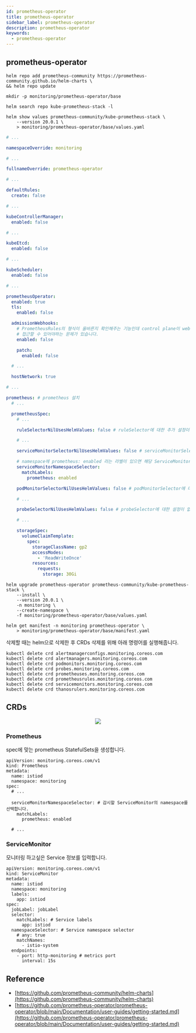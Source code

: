 ```yaml
---
id: prometheus-operator
title: prometheus-operator
sidebar_label: prometheus-operator
description: prometheus-operator
keywords:
  - prometheus-operator
---
```



## prometheus-operator

```shell
helm repo add prometheus-community https://prometheus-community.github.io/helm-charts \
&& helm repo update
```

```shell
mkdir -p monitoring/prometheus-operator/base
```

```shell
helm search repo kube-prometheus-stack -l
```

```shell
helm show values prometheus-community/kube-prometheus-stack \
    --version 20.0.1 \
    > monitoring/prometheus-operator/base/values.yaml
```

```yaml title="monitoring/prometheus-operator/base/values.yaml"
# ...

namespaceOverride: monitoring

# ...

fullnameOverride: prometheus-operator

# ...

defaultRules:
  create: false

# ...

kubeControllerManager:
  enabled: false

# ...

kubeEtcd:
  enabled: false

# ...

kubeScheduler:
  enabled: false

# ...

prometheusOperator:
  enabled: true
  tls:
    enabled: false

  admissionWebhooks:
    # PrometheusRules의 형식이 올바른지 확인해주는 기능인데 control plane이 webhook 서비스에
    # 접근할 수 있어야하는 문제가 있습니다.
    enabled: false

    patch:
      enabled: false

  # ...

  hostNetwork: true

# ...

prometheus: # prometheus 설치
  # ...

  prometheusSpec:
    # ...

    ruleSelectorNilUsesHelmValues: false # ruleSelector에 대한 추가 설정이 없으면 모든 rule이 적용됩니다.

    # ...

    serviceMonitorSelectorNilUsesHelmValues: false # serviceMonitorSelector에 대한 설정이 없으면 모든 serviceMonitor가 적용됩니다.

    # namespace에 prometheus: enabled 라는 라벨이 있으면 해당 ServiceMonitor를 수집합니다.
    serviceMonitorNamespaceSelector:
      matchLabels:
        prometheus: enabled

    podMonitorSelectorNilUsesHelmValues: false # podMonitorSelector에 대한 설정이 없으면 모든 podMonitor가 적용됩니다.

    # ...

    probeSelectorNilUsesHelmValues: false # probeSelector에 대한 설정이 없으면 모든 probe가 적용됩니다.

    # ...

    storageSpec:
      volumeClaimTemplate:
        spec:
          storageClassName: gp2
          accessModes:
            - 'ReadWriteOnce'
          resources:
            requests:
              storage: 30Gi
```

```shell
helm upgrade prometheus-operator prometheus-community/kube-prometheus-stack \
    --install \
    --version 20.0.1 \
    -n monitoring \
    --create-namespace \
    -f monitoring/prometheus-operator/base/values.yaml
```

```shell
helm get manifest -n monitoring prometheus-operator \
    > monitoring/prometheus-operator/base/manifest.yaml
```

삭제할 때는 helm으로 삭제한 후 CRDs 삭제를 위해 아래 명령어를 실행해줍니다.

```shell
kubectl delete crd alertmanagerconfigs.monitoring.coreos.com
kubectl delete crd alertmanagers.monitoring.coreos.com
kubectl delete crd podmonitors.monitoring.coreos.com
kubectl delete crd probes.monitoring.coreos.com
kubectl delete crd prometheuses.monitoring.coreos.com
kubectl delete crd prometheusrules.monitoring.coreos.com
kubectl delete crd servicemonitors.monitoring.coreos.com
kubectl delete crd thanosrulers.monitoring.coreos.com
```

## CRDs

<center>
  <img
    src={useBaseUrl(
      'img/nn/mlops/monitoring/prometheus-operator-architecture.png'
    )}
  />
</center>

### Prometheus

spec에 맞는 prometheus StatefulSets을 생성합니다.

```shell
apiVersion: monitoring.coreos.com/v1
kind: Prometheus
metadata:
  name: istiod
  namespace: monitoring
spec:
  # ...

  serviceMonitorNamespaceSelector: # 감시할 ServiceMonitor의 namespace를 선택합니다.
    matchLabels:
      prometheus: enabled

  # ...
```

### ServiceMonitor

모니터링 하고싶은 Service 정보를 입력합니다.

```shell
apiVersion: monitoring.coreos.com/v1
kind: ServiceMonitor
metadata:
  name: istiod
  namespace: monitoring
  labels:
    app: istiod
spec:
  jobLabel: jobLabel
  selector:
    matchLabels: # Service labels
      app: istiod
  namespaceSelector: # Service namespace selector
    # any: true
    matchNames:
      - istio-system
  endpoints:
    - port: http-monitoring # metrics port
      interval: 15s
```

## Reference

- [https://github.com/prometheus-community/helm-charts](https://github.com/prometheus-community/helm-charts)
- [https://github.com/prometheus-operator/prometheus-operator/blob/main/Documentation/user-guides/getting-started.md](https://github.com/prometheus-operator/prometheus-operator/blob/main/Documentation/user-guides/getting-started.md)
